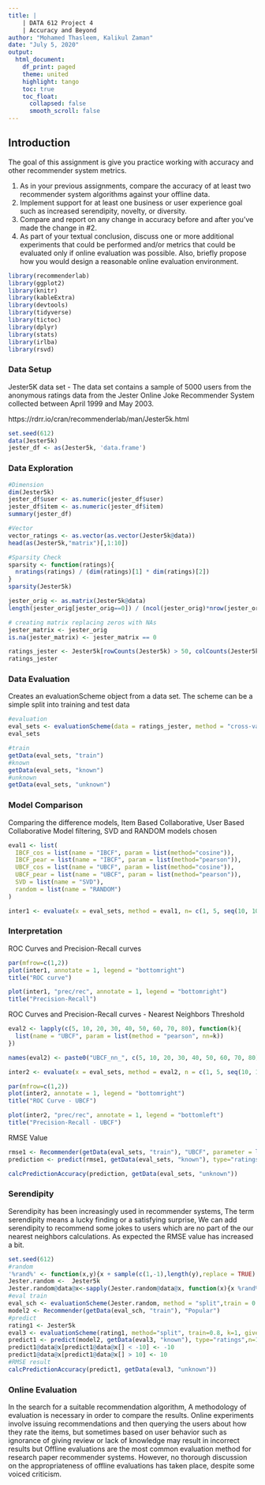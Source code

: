 ```yaml
---
title: |
    | DATA 612 Project 4
    | Accuracy and Beyond
author: "Mohamed Thasleem, Kalikul Zaman"
date: "July 5, 2020"
output: 
  html_document:
    df_print: paged
    theme: united
    highlight: tango
    toc: true
    toc_float:
      collapsed: false
      smooth_scroll: false
---
```


## Introduction

The goal of this assignment is give you practice working with accuracy and other recommender system metrics.    

1. As in your previous assignments, compare the accuracy of at least two recommender system algorithms against your offline data.
2. Implement support for at least one business or user experience goal such as increased serendipity, novelty, or diversity.
3. Compare and report on any change in accuracy before and after you’ve made the change in #2.
4. As part of your textual conclusion, discuss one or more additional experiments that could be performed and/or metrics that could be evaluated only if online evaluation was possible. Also, briefly propose how you would design a reasonable online evaluation environment. 

```r
library(recommenderlab)
library(ggplot2)
library(knitr)
library(kableExtra)
library(devtools)
library(tidyverse)
library(tictoc)
library(dplyr)
library(stats)
library(irlba)
library(rsvd)
```

### Data Setup

Jester5K data set - The data set contains a sample of 5000 users from the anonymous ratings data from the Jester Online Joke Recommender System collected between April 1999 and May 2003.

https://rdrr.io/cran/recommenderlab/man/Jester5k.html

```r
set.seed(612)
data(Jester5k)
jester_df <- as(Jester5k, 'data.frame')
```

### Data Exploration

```r
#Dimension
dim(Jester5k)
jester_df$user <- as.numeric(jester_df$user)
jester_df$item <- as.numeric(jester_df$item)
summary(jester_df)

#Vector
vector_ratings <- as.vector(as.vector(Jester5k@data))
head(as(Jester5k,"matrix")[,1:10])

#Sparsity Check
sparsity <- function(ratings){
  nratings(ratings) / (dim(ratings)[1] * dim(ratings)[2])
}
sparsity(Jester5k)

jester_orig <- as.matrix(Jester5k@data)
length(jester_orig[jester_orig==0]) / (ncol(jester_orig)*nrow(jester_orig))

# creating matrix replacing zeros with NAs
jester_matrix <- jester_orig
is.na(jester_matrix) <- jester_matrix == 0

ratings_jester <- Jester5k[rowCounts(Jester5k) > 50, colCounts(Jester5k) > 100]
ratings_jester
```
### Data Evaluation

Creates an evaluationScheme object from a data set. The scheme can be a simple split into training and test data

```r
#evaluation
eval_sets <- evaluationScheme(data = ratings_jester, method = "cross-validation", k= 4, given = 30, goodRating = 3)
eval_sets

#train
getData(eval_sets, "train")
#known
getData(eval_sets, "known")
#unknown
getData(eval_sets, "unknown")

```


### Model Comparison

Comparing the difference models, Item Based Collaborative, User Based Collaborative Model filtering, SVD and RANDOM models chosen

```r
eval1 <- list(
  IBCF_cos = list(name = "IBCF", param = list(method="cosine")),
  IBCF_pear = list(name = "IBCF", param = list(method="pearson")),
  UBCF_cos = list(name = "UBCF", param = list(method="cosine")),
  UBCF_pear = list(name = "UBCF", param = list(method="pearson")),
  SVD = list(name = "SVD"),
  random = list(name = "RANDOM")
)

inter1 <- evaluate(x = eval_sets, method = eval1, n= c(1, 5, seq(10, 100, 10)))

```

### Interpretation

ROC Curves and Precision-Recall curves

```r
par(mfrow=c(1,2))
plot(inter1, annotate = 1, legend = "bottomright")
title("ROC curve")

plot(inter1, "prec/rec", annotate = 1, legend = "bottomright")
title("Precision-Recall")

```

ROC Curves and Precision-Recall curves - Nearest Neighbors Threshold

```r
eval2 <- lapply(c(5, 10, 20, 30, 40, 50, 60, 70, 80), function(k){
  list(name = "UBCF", param = list(method = "pearson", nn=k))
})

names(eval2) <- paste0("UBCF_nn_", c(5, 10, 20, 30, 40, 50, 60, 70, 80))

inter2 <- evaluate(x = eval_sets, method = eval2, n = c(1, 5, seq(10, 100, 10)))
```

```r
par(mfrow=c(1,2))
plot(inter2, annotate = 1, legend = "bottomright")
title("ROC Curve - UBCF")

plot(inter2, "prec/rec", annotate = 1, legend = "bottomleft")
title("Precision-Recall - UBCF")
```

RMSE Value

```r
rmse1 <- Recommender(getData(eval_sets, "train"), "UBCF", parameter = list(method = "pearson", nn=20))
prediction <- predict(rmse1, getData(eval_sets, "known"), type="ratings", n=10)

calcPredictionAccuracy(prediction, getData(eval_sets, "unknown"))

```

### Serendipity

Serendipity has been increasingly used in recommender systems, The term serendipity means a lucky finding or a satisfying surprise, We can add serendipity to recommend some jokes to users which are no part of the our nearest neighbors calculations. As expected the RMSE value has increased a bit.

```r
set.seed(612)
#random
'%rand%' <- function(x,y){x + sample(c(1,-1),length(y),replace = TRUE) * y}
Jester.random <-  Jester5k
Jester.random@data@x<-sapply(Jester.random@data@x, function(x){x %rand% runif(1, 0, 2) })
#eval train
eval_sch <- evaluationScheme(Jester.random, method = "split",train = 0.8, given = 30, goodRating = 3, k=5)
model2 <- Recommender(getData(eval_sch, "train"), "Popular")
#predict
rating1 <- Jester5k
eval3 <- evaluationScheme(rating1, method="split", train=0.8, k=1, given=10, goodRating=1 )
predict1 <- predict(model2, getData(eval3, "known"), type="ratings",n=10)
predict1@data@x[predict1@data@x[] < -10] <- -10
predict1@data@x[predict1@data@x[] > 10] <- 10
#RMSE result
calcPredictionAccuracy(predict1, getData(eval3, "unknown"))
```


### Online Evaluation

In the search for a suitable recommendation algorithm, A methodology of evaluation is necessary in order to compare the results. Online experiments involve issuing recommendations and then querying the users about how they rate the items, but sometimes based on user behavior such as ignorance of giving review or lack of knowledge may result in incorrect results but Offline evaluations are the most common evaluation method for research paper recommender systems. However, no thorough discussion on the appropriateness of offline evaluations has taken place, despite some voiced criticism.




